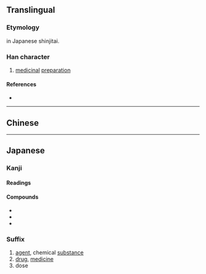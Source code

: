 {{also|劑|剂}}
{{character info}}
==Translingual==
{{Han simplified forms|劑|剤|剂}}

===Etymology===
{{Han simp|劑|f=齊|t=斉}} in Japanese shinjitai.

===Han character===
{{Han char|rn=18|rad=刀|as=08|sn=10|four=|canj=XYLLN,YLLN|ids=⿰斉刂}}

# [[medicinal]] [[preparation]]

====References====
* {{Han ref|kx=0141.411|dkj=02076|dj=0321.140|hdz=10345.121|uh=5264|ud=21092}}

----

==Chinese==
{{zh-see|劑|V}}

----

==Japanese==
{{ja-kanji forms|剤|劑}}

===Kanji===
{{ja-kanji|grade=c|rs=刀08|kyu=劑}}

====Readings====
{{ja-readings
|goon=ざい, すい
|kanon=すい, せい
|kun=そろえる, ま-ぜる
}}

====Compounds====
* {{ja-r|解%毒剤|げ%どくざい}}
* {{ja-r|幻%覚剤|げん%かくざい}}
* {{ja-r|漂%白剤|ひょう%はくざい}}

===Suffix===
{{ja-pos|suffix|ざい|kyu=劑}}

# [[agent]], chemical [[substance]]
# [[drug]], [[medicine]]
# dose